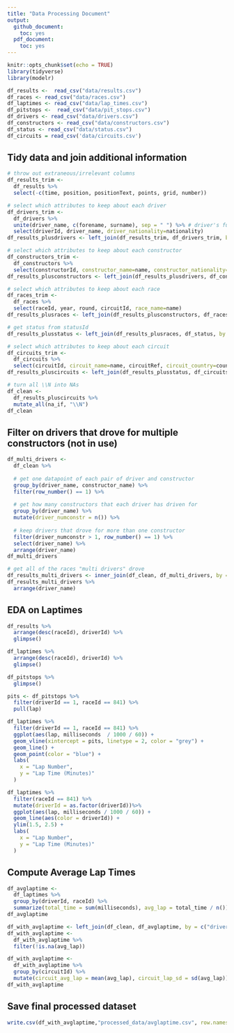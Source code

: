 ---
title: "Data Processing Document"
output:
  github_document:
    toc: yes
  pdf_document:
    toc: yes
---

```{r setup, include=FALSE}
knitr::opts_chunk$set(echo = TRUE)
library(tidyverse)
library(modelr)
```

```{r get datasets, include = FALSE}
df_results <-  read_csv("data/results.csv")
df_races <- read_csv("data/races.csv")
df_laptimes <- read_csv("data/lap_times.csv")
df_pitstops <-  read_csv("data/pit_stops.csv")
df_drivers <- read_csv("data/drivers.csv")
df_constructors <- read_csv("data/constructors.csv")
df_status <- read_csv("data/status.csv")
df_circuits = read_csv('data/circuits.csv')
```

## Tidy data and join additional information

```{r driver tidying}
# throw out extraneous/irrelevant columns
df_results_trim <- 
  df_results %>%
  select(-c(time, position, positionText, points, grid, number))

# select which attributes to keep about each driver
df_drivers_trim <-
  df_drivers %>%
  unite(driver_name, c(forename, surname), sep = " ") %>% # driver's full name
  select(driverId, driver_name, driver_nationality=nationality)
df_results_plusdrivers <- left_join(df_results_trim, df_drivers_trim, by = "driverId")

# select which attributes to keep about each constructor
df_constructors_trim <-
  df_constructors %>%
  select(constructorId, constructor_name=name, constructor_nationality=nationality)
df_results_plusconstructors <- left_join(df_results_plusdrivers, df_constructors_trim, by = "constructorId")

# select which attributes to keep about each race
df_races_trim <-
  df_races %>%
  select(raceId, year, round, circuitId, race_name=name)
df_results_plusraces <- left_join(df_results_plusconstructors, df_races_trim, by = "raceId")

# get status from statusId
df_results_plusstatus <- left_join(df_results_plusraces, df_status, by = "statusId")

# select which attributes to keep about each circuit
df_circuits_trim <-
  df_circuits %>% 
  select(circuitId, circuit_name=name, circuitRef, circuit_country=country) 
df_results_pluscircuits <- left_join(df_results_plusstatus, df_circuits_trim, by = c("circuitId"))

# turn all \\N into NAs
df_clean <-
  df_results_pluscircuits %>%
  mutate_all(na_if, "\\N")
df_clean
```

## Filter on drivers that drove for multiple constructors (not in use)

``` {r drivers that drove for multiple constructors}
df_multi_drivers <-
  df_clean %>%
  
  # get one datapoint of each pair of driver and constructor
  group_by(driver_name, constructor_name) %>%
  filter(row_number() == 1) %>%
  
  # get how many constructors that each driver has driven for
  group_by(driver_name) %>%
  mutate(driver_numconstr = n()) %>%
  
  # keep drivers that drove for more than one constructor
  filter(driver_numconstr > 1, row_number() == 1) %>%
  select(driver_name) %>% 
  arrange(driver_name)
df_multi_drivers

# get all of the races "multi drivers" drove
df_results_multi_drivers <- inner_join(df_clean, df_multi_drivers, by = "driver_name")
df_results_multi_drivers %>% 
  arrange(driver_name)
```

## EDA on Laptimes

```{r time tidying, include=FALSE}
df_results %>% 
  arrange(desc(raceId), driverId) %>% 
  glimpse()

df_laptimes %>%
  arrange(desc(raceId), driverId) %>% 
  glimpse()

df_pitstops %>% 
  glimpse()
```

```{r lap and laptimes visualization for specific race and racer}
pits <- df_pitstops %>% 
  filter(driverId == 1, raceId == 841) %>% 
  pull(lap)

df_laptimes %>% 
  filter(driverId == 1, raceId == 841) %>% 
  ggplot(aes(lap, milliseconds  / 1000 / 60)) + 
  geom_vline(xintercept = pits, linetype = 2, color = "grey") +
  geom_line() +
  geom_point(color = "blue") + 
  labs(
    x = "Lap Number",
    y = "Lap Time (Minutes)"
  )
```

```{r lap number & laptimes for all racers in a given race}
df_laptimes %>% 
  filter(raceId == 841) %>% 
  mutate(driverId = as.factor(driverId))%>% 
  ggplot(aes(lap, milliseconds / 1000 / 60)) +
  geom_line(aes(color = driverId)) + 
  ylim(1.5, 2.5) + 
  labs(
    x = "Lap Number",
    y = "Lap Time (Minutes)"
  )
```

## Compute Average Lap Times

```{r}
df_avglaptime <-
  df_laptimes %>% 
  group_by(driverId, raceId) %>%
  summarize(total_time = sum(milliseconds), avg_lap = total_time / n())
df_avglaptime

df_with_avglaptime <- left_join(df_clean, df_avglaptime, by = c("driverId", "raceId"))
df_with_avglaptime <-
  df_with_avglaptime %>% 
  filter(!is.na(avg_lap))

df_with_avglaptime <-
  df_with_avglaptime %>% 
  group_by(circuitId) %>%
  mutate(circuit_avg_lap = mean(avg_lap), circuit_lap_sd = sd(avg_lap))
df_with_avglaptime
```


## Save final processed dataset

```{r}
write.csv(df_with_avglaptime,"processed_data/avglaptime.csv", row.names = FALSE)
```

